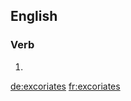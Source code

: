 ==English==

===Verb===
{{head|en}}

# {{en-third-person singular of|excoriate}}

[[de:excoriates]]
[[fr:excoriates]]